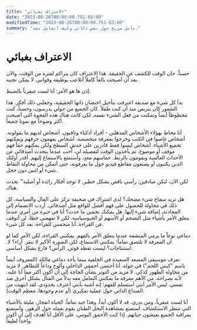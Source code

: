 ```yaml
---
title: "الاعتراف بغبائي"
date: "2023-08-26T00:00:00.751-03:00"
modifiedTime: "2023-08-26T00:00:00.751-03:00"
summary: "تأمل صريح حول نقص ذكائي وكيف أتعامل معه."
---
```


# الاعتراف بغبائي

حسناً، حان الوقت للكشف عن الحقيقة. هذا الاعتراف كان يتراكم لفترة من الوقت، والآن بعد أن أصبحت بالغاً كاملاً أتلاعب بوظيفة وفواتير، لا يمكن تجنبه.

إذن ها هو الأمر: أنا لست عبقرياً بالضبط.

بدأ كل شيء مع صديقة اعترفت بتأجيل احتضان ذاتها الحقيقية، وجعلني ذلك أفكر. هذا الشعور كان يتربص منذ أن كنت طفلاً. كان الجميع من حولي يدرسون، وحسناً، كنت محظوظاً أيضاً وتمكنت من فعل الشيء نفسه. لكن كانت هناك هذه الفجوة التي أصبحت أكثر وضوحاً مع نمونا جميعاً.

أنا محاط بهؤلاء الأشخاص المذهلين - أفراد أذكياء وثاقبون. أشخاص لديهم ما يقولونه. أشخاص غاصوا في الكتب وخرجوا بمعرفة متخصصة. أشخاص يفهمون حرفهم ويمكنهم تجميع الأشياء. أشخاص ليسوا فقط قادرين على خدش السطح ولكن يمكنهم حقاً فهم موقف أو موضوع. ثم يأخذون الوقت لتفصيله لي. أحب عندما يتحدث أصدقائي عن الأحداث العالمية ويقومون بالربط. حماسهم معدٍ، وأستمتع بالاستماع إليهم. أقدر أولئك الذين يكتبون أو يصنعون مقاطع فيديو حول ما يعرفونه، حتى أتمكن من محاولة التقاط شيء أو اثنين دون خجل.

لكن الآن، لنكن صادقين: رأسي ناقص بشكل خطير. لا توجد أفكار رائدة أو أصلية™ تحدث هناك.

هل تريد سماع شيء مضحك؟ لدي اشتراك في صحيفة تركز على المال والسياسة، كل ذلك في محاولة للحصول على فهم أفضل للواقع مثل أصدقائي. أردت الانضمام إلى المحادثة، إضافة شيء إليها. هل يمكنك تخمين ما حدث؟ أنا في حيرة من أمري عندما يتعلق الأمر بأشياء مثل التضخم أو الأسهم أو الجيوسياسة. لكن لا تفهمني خطأ، لن أتوقف عن القراءة. أنا متحمس للقراءة، بعد كل شيء.

دماغي نوعاً ما يرمي المنشفة عندما يتعلق الأمر بالفهم. يمكنني القراءة، لكن الأمر كما لو أن المعرفة لا تلتصق تماماً؛ يمكنني الاستماع، لكن الصورة الأكبر لا تنقر. آراء؟ لا. استنتاجات؟ ليست نقطة قوتي. الرأس؟ فارغ بشكل أساسي.

تعزف موسيقى المصعد السعيدة في الخلفية بينما يأخذ دماغي مالكه (المعروف أيضاً باسم "كيس اللحم") في جولة. أنا أحتضن أحمقي الداخلي وألوح وداعاً للتظاهر. لا مزيد من محاولة الظهور كذكي. لا مزيد من التوتر بشأن الحاجة إلى أن أكون أكثر مما أنا عليه. لأنه بصراحة، من الأهم معرفة ما يمكنني التعامل معه بدلاً من القتال بشكل أخرق ضد نفسي. ليس الأمر أنني أستسلم للفهم؛ إنه أشبه بأنني أعترف بحدودي. لقد انتهيت من الصداع الذاتي حول عملية تفكيري (أو عدم وجودها، معظم الوقت).

أنا لست عبقرياً، ومن يدري، قد لا أكون أبداً. وهذا جيد تماماً. الحياة انفجار، مليئة بالأشياء التي تنتظر الاستكشاف. أستمتع بمشاهدة النحل الطنان يقوم بعمله حول الزهور، وأستمتع بمراقبة الجميع يعيشون حياتهم. إذا كنت الأحمق اليومي، على الأقل أنا أهدف إلى أن أكون واحداً لطيفاً.
